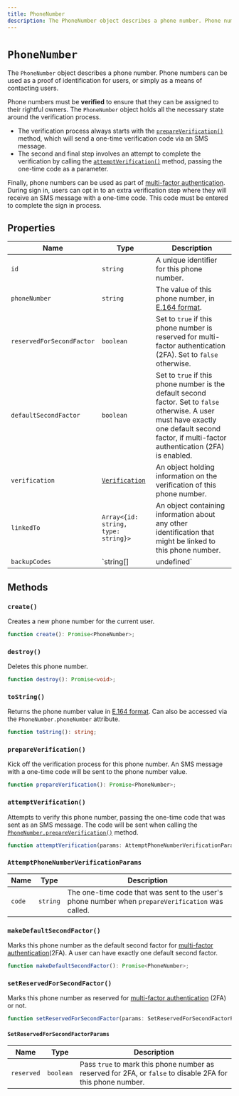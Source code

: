 ---
title: PhoneNumber
description: The PhoneNumber object describes a phone number. Phone numbers can be used as a proof of identification for users, or simply as a means of contacting users.
---

# `PhoneNumber`

The `PhoneNumber` object describes a phone number. Phone numbers can be used as a proof of identification for users, or simply as a means of contacting users.

Phone numbers must be **verified** to ensure that they can be assigned to their rightful owners. The `PhoneNumber` object holds all the necessary state around the verification process.
- The verification process always starts with the [`prepareVerification()`](#prepare-verification) method, which will send a one-time verification code via an SMS message.
- The second and final step involves an attempt to complete the verification by calling the [`attemptVerification()`](#attempt-verification) method, passing the one-time code as a parameter.

Finally, phone numbers can be used as part of [multi-factor authentication](/docs/authentication/configuration/sign-up-sign-in-options#multi-factor-authentication). During sign in, users can opt in to an extra verification step where they will receive an SMS message with a one-time code. This code must be entered to complete the sign in process.

## Properties

| Name | Type | Description |
| --- | --- | --- |
| `id` | `string` | A unique identifier for this phone number. |
| `phoneNumber` | `string` | The value of this phone number, in [E.164 format](https://en.wikipedia.org/wiki/E.164). |
| `reservedForSecondFactor` | `boolean` | Set to `true` if this phone number is reserved for multi-factor authentication (2FA). Set to `false` otherwise. |
| `defaultSecondFactor` | `boolean` | Set to `true` if this phone number is the default second factor. Set to `false` otherwise. A user must have exactly one default second factor, if multi-factor authentication (2FA) is enabled. |
| `verification` | [`Verification`](/docs/references/javascript/types/verification) | An object holding information on the verification of this phone number. |
| `linkedTo` | `Array<{id: string, type: string}>` | An object containing information about any other identification that might be linked to this phone number. |
| `backupCodes` | `string[] | undefined` | A list of backup codes in case of lost phone number access. |

## Methods

### `create()`

Creates a new phone number for the current user.

```typescript
function create(): Promise<PhoneNumber>;
```

### `destroy()`

Deletes this phone number.

```typescript
function destroy(): Promise<void>;
```

### `toString()`

Returns the phone number value in [E.164 format](https://en.wikipedia.org/wiki/E.164). Can also be accessed via the `PhoneNumber.phoneNumber` attribute.

```typescript
function toString(): string;
```

### `prepareVerification()`

Kick off the verification process for this phone number. An SMS message with a one-time code will be sent to the phone number value.

```typescript
function prepareVerification(): Promise<PhoneNumber>;
```

### `attemptVerification()`

Attempts to verify this phone number, passing the one-time code that was sent as an SMS message. The code will be sent when calling the [`PhoneNumber.prepareVerification()`](/docs/references/javascript/phone-number/verification#prepare-verification) method.

```typescript
function attemptVerification(params: AttemptPhoneNumberVerificationParams): Promise<PhoneNumber>;
```

### `AttemptPhoneNumberVerificationParams`

| Name | Type | Description |
| --- | --- | --- |
| `code` | `string` | The one-time code that was sent to the user's phone number when `prepareVerification` was called. |

### `makeDefaultSecondFactor()`

Marks this phone number as the default second factor for [multi-factor authentication](/docs/custom-flows/email-password-mfa)(2FA). A user can have exactly one default second factor.

```typescript
function makeDefaultSecondFactor(): Promise<PhoneNumber>;
```

### `setReservedForSecondFactor()`

Marks this phone number as reserved for [multi-factor authentication](/docs/custom-flows/email-password-mfa) (2FA) or not.

```typescript
function setReservedForSecondFactor(params: SetReservedForSecondFactorParams): Promise<PhoneNumber>;
```

#### `SetReservedForSecondFactorParams`

| Name | Type | Description |
| --- | --- | --- |
| `reserved` | `boolean` | Pass `true` to mark this phone number as reserved for 2FA, or `false` to disable 2FA for this phone number. |

